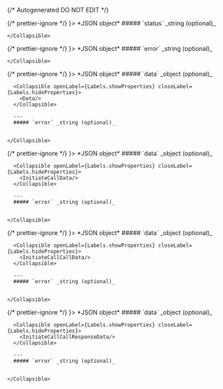 {/* Autogenerated DO NOT EDIT  */}


<TabbedSection tabLabel='Status Code'>
  {/* prettier-ignore */}
  <Tab title={<StatusCode code={"200"} />}>
    *JSON object*
    <Collapsible openLabel={Labels.showProperties} closeLabel={Labels.hideProperties} defaultOpen={true}>
      ##### `status` _string (optional)_
          
        
    </Collapsible>
  </Tab>
  {/* prettier-ignore */}
  <Tab title={<StatusCode code={"401"} />}>
    *JSON object*
    <Collapsible openLabel={Labels.showProperties} closeLabel={Labels.hideProperties} defaultOpen={true}>
      ##### `error` _string (optional)_
          
        
    </Collapsible>
  </Tab>
  {/* prettier-ignore */}
  <Tab title={<StatusCode code={"403"} />}>
    *JSON object*
    <Collapsible openLabel={Labels.showProperties} closeLabel={Labels.hideProperties} defaultOpen={true}>
      ##### `data` _object (optional)_

      <Collapsible openLabel={Labels.showProperties} closeLabel={Labels.hideProperties}>
        <Data/>
      </Collapsible>
        
      ---
      ##### `error` _string (optional)_
          
        
    </Collapsible>
  </Tab>
  {/* prettier-ignore */}
  <Tab title={<StatusCode code={"404"} />}>
    *JSON object*
    <Collapsible openLabel={Labels.showProperties} closeLabel={Labels.hideProperties} defaultOpen={true}>
      ##### `data` _object (optional)_

      <Collapsible openLabel={Labels.showProperties} closeLabel={Labels.hideProperties}>
        <InitiateCallData/>
      </Collapsible>
        
      ---
      ##### `error` _string (optional)_
          
        
    </Collapsible>
  </Tab>
  {/* prettier-ignore */}
  <Tab title={<StatusCode code={"422"} />}>
    *JSON object*
    <Collapsible openLabel={Labels.showProperties} closeLabel={Labels.hideProperties} defaultOpen={true}>
      ##### `data` _object (optional)_

      <Collapsible openLabel={Labels.showProperties} closeLabel={Labels.hideProperties}>
        <InitiateCallCallData/>
      </Collapsible>
        
      ---
      ##### `error` _string (optional)_
          
        
    </Collapsible>
  </Tab>
  {/* prettier-ignore */}
  <Tab title={<StatusCode code={"500"} />}>
    *JSON object*
    <Collapsible openLabel={Labels.showProperties} closeLabel={Labels.hideProperties} defaultOpen={true}>
      ##### `data` _object (optional)_

      <Collapsible openLabel={Labels.showProperties} closeLabel={Labels.hideProperties}>
        <InitiateCallCallResponseData/>
      </Collapsible>
        
      ---
      ##### `error` _string (optional)_
          
        
    </Collapsible>
  </Tab>
</TabbedSection>
